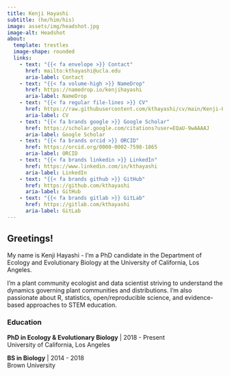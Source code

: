 ```yaml
---
title: Kenji Hayashi
subtitle: (he/him/his)
image: assets/img/headshot.jpg
image-alt: Headshot
about:
  template: trestles
  image-shape: rounded
  links:
    - text: "{{< fa envelope >}} Contact"
      href: mailto:kthayashi@ucla.edu
      aria-label: Contact
    - text: "{{< fa volume-high >}} NameDrop"
      href: https://namedrop.io/kenjihayashi
      aria-label: NameDrop
    - text: "{{< fa regular file-lines >}} CV"
      href: https://raw.githubusercontent.com/kthayashi/cv/main/Kenji-Hayashi-CV.pdf
      aria-label: CV
    - text: "{{< fa brands google >}} Google Scholar"
      href: https://scholar.google.com/citations?user=EQaU-9wAAAAJ
      aria-label: Google Scholar
    - text: "{{< fa brands orcid >}} ORCID"
      href: https://orcid.org/0000-0002-7598-1865
      aria-label: ORCID
    - text: "{{< fa brands linkedin >}} LinkedIn"
      href: https://www.linkedin.com/in/kthayashi
      aria-label: LinkedIn
    - text: "{{< fa brands github >}} GitHub"
      href: https://github.com/kthayashi
      aria-label: GitHub
    - text: "{{< fa brands gitlab >}} GitLab"
      href: https://gitlab.com/kthayashi
      aria-label: GitLab
---
```


## Greetings!

My name is Kenji Hayashi - I'm a PhD candidate in the Department of Ecology and Evolutionary Biology at the University of California, Los Angeles.

I'm a plant community ecologist and data scientist striving to understand the dynamics governing plant communities and distributions. I'm also passionate about R, statistics, open/reproducible science, and evidence-based approaches to STEM education.

### Education

**PhD in Ecology & Evolutionary Biology** | 2018 - Present  
University of California, Los Angeles

**BS in Biology** | 2014 - 2018  
Brown University
